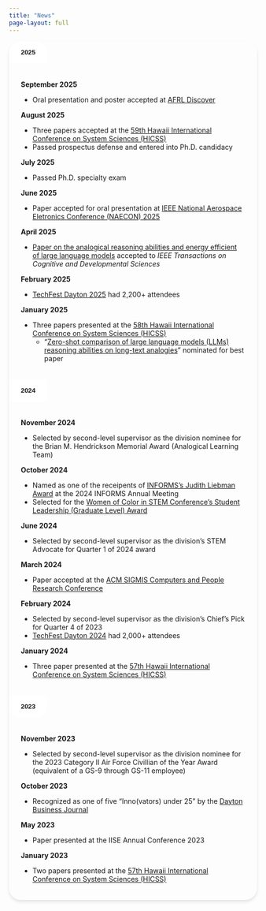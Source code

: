 ```yaml
---
title: "News"
page-layout: full
---
```


```{=html}
<style>
/* Rounded corners for accordion */
.accordion {
  border-radius: 24px;
  overflow: hidden;
  box-shadow: 0 4px 6px rgba(0, 0, 0, 0.1);
}

.accordion-item {
  border: none;
}

.accordion-item:first-child .accordion-header .accordion-button {
  border-top-left-radius: 24px;
  border-top-right-radius: 24px;
}

.accordion-item:last-child .accordion-header .accordion-button.collapsed {
  border-bottom-left-radius: 24px;
  border-bottom-right-radius: 24px;
}

.accordion-item:last-child .accordion-collapse {
  border-bottom-left-radius: 24px;
  border-bottom-right-radius: 24px;
}

.accordion-button {
  padding: 15px 24px;
  font-weight: 600;
  border: none;
  box-shadow: none;
  background-color: white;
  color: var(--bs-primary);
}

.accordion-button:not(.collapsed) {
  background-color: var(--bs-primary);
  color: white;
}

.accordion-button.collapsed {
  background-color: white;
  color: var(--bs-primary);
}

.accordion-button:focus {
  box-shadow: none;
  border: none;
}

.accordion-body {
  padding: 20px 24px;
}
</style>
```

::: {.accordion #newsAccordion}

<!-- ::: {.accordion-item}
::: {.accordion-header #heading2026}
```{=html}
<button class="accordion-button" type="button" data-bs-toggle="collapse" data-bs-target="#collapse2026" aria-expanded="true" aria-controls="collapse2026">
  <strong>2026</strong>
</button>
```
:::
::: {.accordion-collapse .collapse .show #collapse2026 data-bs-parent="#newsAccordion"}
::: {.accordion-body}

**Coming Soon**  

- Updates will be posted here as they become available

:::
:::
::: -->

::: {.accordion-item}
::: {.accordion-header #heading2025}
```{=html}
<button class="accordion-button collapsed" type="button" data-bs-toggle="collapse" data-bs-target="#collapse2025" aria-expanded="false" aria-controls="collapse2025">
  <strong>2025</strong>
</button>
```
:::
::: {.accordion-collapse .collapse #collapse2025 data-bs-parent="#newsAccordion"}
::: {.accordion-body}

**September 2025**  

- Oral presentation and poster accepted at [AFRL Discover](https://airforcetechconnect.org/events/afrl-discover-symposium)

**August 2025**  

- Three papers accepted at the [59th Hawaii International Conference on System Sciences (HICSS)](https://hicss.hawaii.edu/)
- Passed prospectus defense and entered into Ph.D. candidacy

**July 2025**  

- Passed Ph.D. specialty exam

**June 2025**

- Paper accepted for oral presentation at [IEEE National Aerospace Eletronics Conference (NAECON) 2025](https://attend.ieee.org/naecon-2025/) 

**April 2025**

- [Paper on the analogical reasoning abilities and energy efficient of large language models](https://doi.org/10.1109/TCDS.2025.3559771) accepted to *IEEE Transactions on Cognitive and Developmental Sciences*

**February 2025**

- [TechFest Dayton 2025](https://www.techfestdayton.org/) had 2,200+ attendees

**January 2025**

- Three papers presented at the [58th Hawaii International Conference on System Sciences (HICSS)](https://hdl.handle.net/10125/109837)
    - "[Zero-shot comparison of large language models (LLMs) reasoning abilities on long-text analogies](https://hdl.handle.net/10125/109034)" nominated for best paper

:::
:::
:::

::: {.accordion-item}
::: {.accordion-header #heading2024}
```{=html}
<button class="accordion-button collapsed" type="button" data-bs-toggle="collapse" data-bs-target="#collapse2024" aria-expanded="false" aria-controls="collapse2024">
  <strong>2024</strong>
</button>
```
:::
::: {.accordion-collapse .collapse #collapse2024 data-bs-parent="#newsAccordion"}
::: {.accordion-body}

**November 2024**

- Selected by second-level supervisor as the division nominee for the Brian M. Hendrickson Memorial Award (Analogical Learning Team)

**October 2024**

- Named as one of the receipents of [INFORMS's Judith Liebman Award](https://www.informs.org/Recognizing-Excellence/INFORMS-Prizes/Judith-Liebman-Award) at the 2024 INFORMS Annual Meeting
- Selected for the [Women of Color in STEM Conference's Student Leadership (Graduate Level) Award](https://cdn.ymaws.com/intouch.ccgmag.com/resource/resmgr/woc_conference_site/documents/2024/sept18/WOC2024_PRAwards_Final_09132.pdf#page=1.00)

**June 2024**

- Selected by second-level supervisor as the division's STEM Advocate for Quarter 1 of 2024 award

**March 2024**

- Paper accepted at the [ACM SIGMIS Computers and People Research Conference](https://sigmis.org/cpr/)

**February 2024**

- Selected by second-level supervisor as the division's Chief's Pick for Quarter 4 of 2023
- [TechFest Dayton 2024](https://www.techfestdayton.org/) had 2,000+ attendees

**January 2024**

- Three paper presented at the [57th Hawaii International Conference on System Sciences (HICSS)](https://hdl.handle.net/10125/107396)

:::
:::
:::

::: {.accordion-item}
::: {.accordion-header #heading2023}
```{=html}
<button class="accordion-button collapsed" type="button" data-bs-toggle="collapse" data-bs-target="#collapse2023" aria-expanded="false" aria-controls="collapse2023">
  <strong>2023</strong>
</button>
```
:::
::: {.accordion-collapse .collapse #collapse2023 data-bs-parent="#newsAccordion"}
::: {.accordion-body}

**November 2023**

- Selected by second-level supervisor as the division nominee for the 2023 Category II Air Force Civillian of the Year Award (equivalent of a GS-9 through GS-11 employee)

**October 2023**

- Recognized as one of five "Inno(vators) under 25" by the [Dayton Business Journal](https://www.bizjournals.com/dayton/inno/stories/awards/2023/10/26/inno-under-25-award-winners.html?csrc=6398&utm_campaign=trueAnthemTrendingContent&utm_medium=trueAnthem&utm_source=facebook&fbclid=IwAR3vmw5ygqcaKExqzmcBwyW2xwFUZRGauStbmQllndwPR0KbtzkSh53rj3k)

**May 2023**

- Paper presented at the IISE Annual Conference 2023

**January 2023**

- Two papers presented at the [57th Hawaii International Conference on System Sciences (HICSS)](https://aisel.aisnet.org/hicss-56/)

:::
:::
:::

:::
